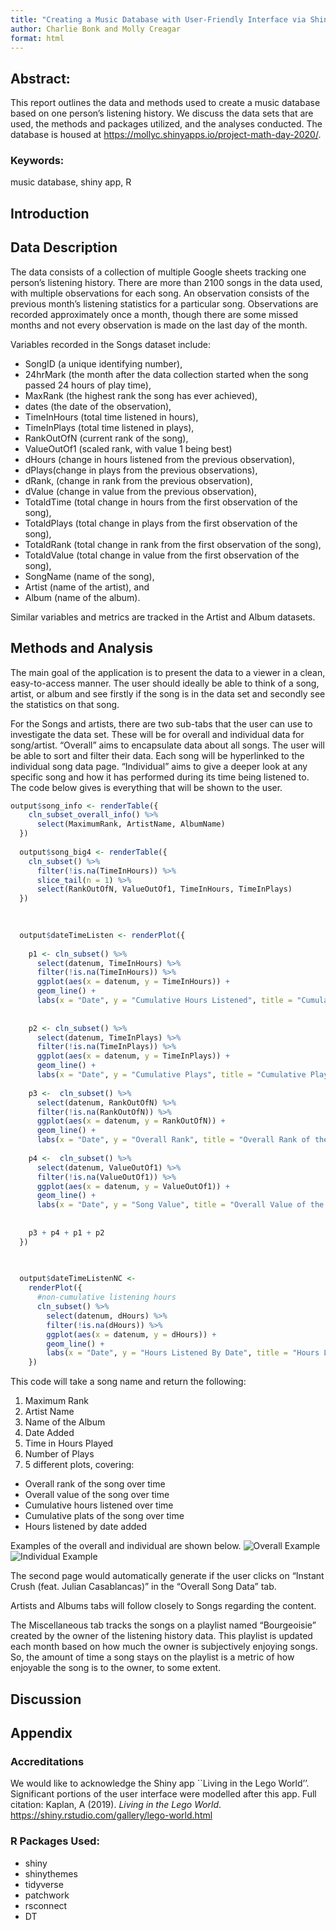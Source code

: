 ```yaml
---
title: "Creating a Music Database with User-Friendly Interface via Shiny"
author: Charlie Bonk and Molly Creagar
format: html
---
```


## Abstract:

This report outlines the data and methods used to create a music database based on one person's listening history. We discuss the data sets that are used, the methods and packages utilized, and the analyses conducted. The database is housed at <https://mollyc.shinyapps.io/project-math-day-2020/>.

### Keywords:

music database, shiny app, R

## Introduction




## Data Description

The data consists of a collection of multiple Google sheets tracking one person's listening history. There are more than 2100 songs in the data used, with multiple observations for each song. An observation consists of the previous month's listening statistics for a particular song. Observations are recorded approximately once a month, though there are some missed months and not every observation is made on the last day of the month.

Variables recorded in the Songs dataset include: 

- SongID (a unique identifying number), 
- 24hrMark (the month after the data collection started when the song passed 24 hours of play time), 
- MaxRank (the highest rank the song has ever achieved), 
- dates (the date of the observation), 
- TimeInHours (total time listened in hours), 
- TimeInPlays (total time listened in plays), 
- RankOutOfN (current rank of the song), 
- ValueOutOf1 (scaled rank, with value 1 being best)
- dHours (change in hours listened from the previous observation), 
- dPlays(change in plays from the previous observations), 
- dRank, (change in rank from the previous observation), 
- dValue (change in value from the previous observation), 
- TotaldTime (total change in hours from the first observation of the song), 
- TotaldPlays (total change in plays from the first observation of the song), 
- TotaldRank (total change in rank from the first observation of the song), 
- TotaldValue (total change in value from the first observation of the song), 
- SongName (name of the song), 
- Artist (name of the artist), and 
- Album (name of the album).

Similar variables and metrics are tracked in the Artist and Album datasets.

## Methods and Analysis

The main goal of the application is to present the data to a viewer in a clean, easy-to-access manner. The user should ideally be able to think of a song, artist, or album and see firstly if the song is in the data set and secondly see the statistics on that song.
 
For the Songs and artists, there are two sub-tabs that the user can use to investigate the data set. These will be for overall and individual data for song/artist. "Overall" aims to encapsulate data about all songs. The user will be able to sort and filter their data. Each song will be hyperlinked to the individual song data page. "Individual" aims to give a deeper look at any specific song and how it has performed during its time being listened to. The code below gives is everything that will be shown to the user.

```r
output$song_info <- renderTable({
    cln_subset_overall_info() %>%
      select(MaximumRank, ArtistName, AlbumName)
  })
  
  output$song_big4 <- renderTable({
    cln_subset() %>%
      filter(!is.na(TimeInHours)) %>%
      slice_tail(n = 1) %>%
      select(RankOutOfN, ValueOutOf1, TimeInHours, TimeInPlays)
  })
  

  
  output$dateTimeListen <- renderPlot({
    
    p1 <- cln_subset() %>%
      select(datenum, TimeInHours) %>%
      filter(!is.na(TimeInHours)) %>%
      ggplot(aes(x = datenum, y = TimeInHours)) +
      geom_line() +
      labs(x = "Date", y = "Cumulative Hours Listened", title = "Cumulative Hours Listened Over Time")
    
    
    p2 <- cln_subset() %>%
      select(datenum, TimeInPlays) %>%
      filter(!is.na(TimeInPlays)) %>%
      ggplot(aes(x = datenum, y = TimeInPlays)) +
      geom_line() +
      labs(x = "Date", y = "Cumulative Plays", title = "Cumulative Plays of the Song Over Time")
    
    p3 <-  cln_subset() %>%
      select(datenum, RankOutOfN) %>%
      filter(!is.na(RankOutOfN)) %>%
      ggplot(aes(x = datenum, y = RankOutOfN)) +
      geom_line() +
      labs(x = "Date", y = "Overall Rank", title = "Overall Rank of the Song Over Time")
      
    p4 <-  cln_subset() %>%
      select(datenum, ValueOutOf1) %>%
      filter(!is.na(ValueOutOf1)) %>%
      ggplot(aes(x = datenum, y = ValueOutOf1)) +
      geom_line() +
      labs(x = "Date", y = "Song Value", title = "Overall Value of the Song Over Time")
    
    
    p3 + p4 + p1 + p2
  })
  

  
  output$dateTimeListenNC <-
    renderPlot({
      #non-cumulative listening hours
      cln_subset() %>%
        select(datenum, dHours) %>%
        filter(!is.na(dHours)) %>%
        ggplot(aes(x = datenum, y = dHours)) +
        geom_line() +
        labs(x = "Date", y = "Hours Listened By Date", title = "Hours Listened by Date Added")
    })
```

This code will take a song name and return the following:

1. Maximum Rank
2. Artist Name
3. Name of the Album
4. Date Added
5. Time in Hours Played
6. Number of Plays
7. 5 different plots, covering:
  *   Overall rank of the song over time
  *   Overall value of the song over time
  *   Cumulative hours listened over time
  *   Cumulative plats of the song over time
  *   Hours listened by date added

Examples of the overall and individual are shown below.
![Overall Example](images/over-song-example.png)
![Individual Example](images/indiv-song-example.png)

The second page would automatically generate if the user clicks on "Instant Crush (feat. Julian Casablancas)" in the "Overall Song Data" tab.

Artists and Albums tabs will follow closely to Songs regarding the content.

The Miscellaneous tab tracks the songs on a playlist named "Bourgeoisie" created by the owner of the listening history data. This playlist is updated each month based on how much the owner is subjectively enjoying songs. So, the amount of time a song stays on the playlist is a metric of how enjoyable the song is to the owner, to some extent.


## Discussion


## Appendix
### Accreditations
We would like to acknowledge the Shiny app ``Living in the Lego World''. Significant portions of the user interface were modelled after this app. Full citation: Kaplan, A (2019). _Living in the Lego World_. <https://shiny.rstudio.com/gallery/lego-world.html>

### R Packages Used:

*   shiny
*   shinythemes
*   tidyverse 
*   patchwork
*   rsconnect
*   DT


